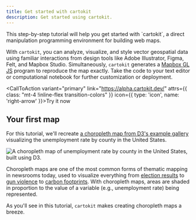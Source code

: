 ```yaml
---
title: Get started with cartokit
description: Get started using cartokit.
---
```



<p class="text-xl text-gray-700 tracking-wide dark:text-gray-200">This step-by-step tutorial will help you get started with `cartokit`, a direct manipulation programming environment for building web maps.</p>

With `cartokit`, you can analyze, visualize, and style vector geospatial data using familiar interactions from design tools like Adobe Illustrator, Figma, Felt, and Mapbox Studio. Simultaneously, `cartokit` generates a [Mapbox GL JS](https://docs.mapbox.com/mapbox-gl-js/guides) program to reproduce the map exactly. Take the code to your text editor or computational notebook for further customization or deployment.

<CallToAction variant="primary" link="https://alpha.cartokit.dev/" attrs={{ class: "mt-4 !inline-flex transition-colors" }} icon={{ type: 'icon', name: 'right-arrow' }}>Try it now</CallToAction>

## Your first map

For this tutorial, we'll recreate [a choropleth map from D3's example gallery](https://observablehq.com/@d3/choropleth/2) visualizing the unemployment rate by county in the United States.

![A choropleth map of unemployment rate by county in the United States, built using D3.](../../../assets/d3-choropleth.svg)

Choropleth maps are one of the most common forms of thematic mapping in newsrooms today, used to visualize everything from [election results](https://www.nytimes.com/interactive/2021/upshot/2020-election-map.html) to [gun violence](https://www.nytimes.com/interactive/2024/05/14/us/gun-homicides-map.html) to [carbon footprints](https://www.nytimes.com/interactive/2022/12/13/climate/climate-footprint-map-neighborhood.html). With choropleth maps, areas are shaded in proportion to the value of a variable (e.g., unemployment rate) being represented.

As you'll see in this tutorial, `cartokit` makes creating choropleth maps a breeze.
